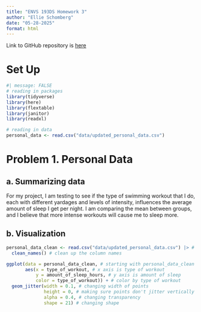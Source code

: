 ```yaml
---
title: "ENVS 193DS Homework 3"
author: "Ellie Schomberg"
date: "05-28-2025"
format: html
---
```


Link to GitHub repository is [here](https://github.com/ellieschomberg/ENVS-193DS_homework-03.git)

# Set Up

```r
#| message: FALSE
# reading in packages
library(tidyverse)
library(here)
library(flextable)
library(janitor)
library(readxl)

# reading in data
personal_data <- read.csv("data/updated_personal_data.csv")
```

# Problem 1. Personal Data

## a. Summarizing data

For my project, I am testing to see if the type of swimming workout that I do, each with different yardages and levels of intensity, influences the average amount of sleep I get per night. I am comparing the mean between groups, and I believe that more intense workouts will cause me to sleep more.

## b. Visualization

```r
personal_data_clean <- read.csv("data/updated_personal_data.csv") |> # start with updated_personal_data data frame
  clean_names() # clean up the column names
```

```r
ggplot(data = personal_data_clean, # starting with personal_data_clean data frame
       aes(x = type_of_workout, # x axis is type of workout
           y = amount_of_sleep_hours, # y axis is amount of sleep
           color = type_of_workout)) + # color by type of workout
  geom_jitter(width = 0.1, # changing width of points
              height = 0, # making sure points don't jitter vertically
              alpha = 0.4, # changing transparency
              shape = 21) # changing shape

```


